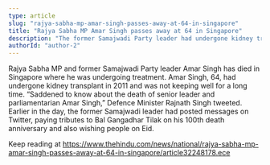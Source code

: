 ```yaml
---
type: article
slug: "rajya-sabha-mp-amar-singh-passes-away-at-64-in-singapore"
title: "Rajya Sabha MP Amar Singh passes away at 64 in Singapore"
description: "The former Samajwadi Party leader had undergone kidney transplant in 2011 and was not keeping well for a long time"
authorId: "author-2"
---
```


Rajya Sabha MP and former Samajwadi Party leader Amar Singh has died in Singapore where he was undergoing treatment.
Amar Singh, 64, had undergone kidney transplant in 2011 and was not keeping well for a long time.
“Saddened to know about the death of senior leader and parliamentarian Amar Singh,” Defence Minister Rajnath Singh tweeted.
Earlier in the day, the former Samajwadi leader had posted messages on Twitter, paying tributes to Bal Gangadhar Tilak on his 100th death anniversary and also wishing people on Eid.

Keep reading at https://www.thehindu.com/news/national/rajya-sabha-mp-amar-singh-passes-away-at-64-in-singapore/article32248178.ece
